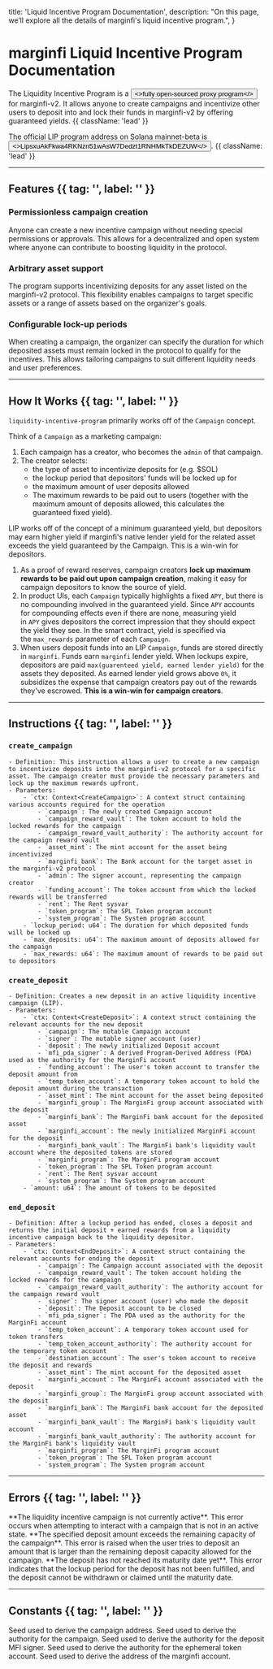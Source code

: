   title: 'Liquid Incentive Program Documentation',
  description:
    "On this page, we’ll explore all the details of marginfi's liquid incentive program.",
}

# marginfi Liquid Incentive Program Documentation

The Liquidity Incentive Program is a <Button href="https://github.com/mrgnlabs/marginfi-v2/tree/main/programs/liquidity-incentive-program" variant="text"><>fully open-sourced proxy program</></Button> for marginfi-v2. It allows anyone to create campaigns and incentivize other users to deposit into and lock their funds in marginfi-v2 by offering guaranteed yields. {{ className: 'lead' }}

The official LIP program address on Solana mainnet-beta is <Button href="https://solscan.io/account/LipsxuAkFkwa4RKNzn51wAsW7Dedzt1RNHMkTkDEZUW" variant="text"><>LipsxuAkFkwa4RKNzn51wAsW7Dedzt1RNHMkTkDEZUW</></Button>. {{ className: 'lead' }}

---

## Features {{ tag: '', label: '' }}

### Permissionless campaign creation

Anyone can create a new incentive campaign without needing special permissions or approvals. This allows for a decentralized and open system where anyone can contribute to boosting liquidity in the protocol.

### Arbitrary asset support

The program supports incentivizing deposits for any asset listed on the marginfi-v2 protocol. This flexibility enables campaigns to target specific assets or a range of assets based on the organizer's goals.

### Configurable lock-up periods

When creating a campaign, the organizer can specify the duration for which deposited assets must remain locked in the protocol to qualify for the incentives. This allows tailoring campaigns to suit different liquidity needs and user preferences.

---

## How It Works {{ tag: '', label: '' }}

`liquidity-incentive-program` primarily works off of the `Campaign` concept.

Think of a `Campaign` as a marketing campaign:

1. Each campaign has a creator, who becomes the `admin` of that campaign.
2. The creator selects:
    - the type of asset to incentivize deposits for (e.g. $SOL)
    - the lockup period that depositors' funds will be locked up for
    - the maximum amount of user deposits allowed
    - The maximum rewards to be paid out to users (together with the maximum amount of deposits allowed, this calculates the guaranteed fixed yield).

<Note>
LIP works off of the concept of a minimum guaranteed yield, but depositors may earn higher yield if marginfi's native lender yield for the related asset exceeds the yield guaranteed by the Campaign. This is a win-win for depositors.
</Note>

1. As a proof of reward reserves, campaign creators **lock up maximum rewards to be paid out upon campaign creation**, making it easy for campaign depositors to know the source of yield.
2. In product UIs, each `Campaign` typically highlights a fixed `APY`, but there is no compounding involved in the guaranteed yield. Since `APY` accounts for compounding effects even if there are none, measuring yield in `APY` gives depositors the correct impression that they should expect the yield they see. In the smart contract, yield is specified via the `max_rewards` parameter of each `Campaign`.
3. When users deposit funds into an LIP `Campaign`, funds are stored directly in `marginfi`. Funds earn `marginfi` lender yield. When lockups expire, depositors are paid `max(guarenteed yield, earned lender yield)` for the assets they deposited. As earned lender yield grows above `0%`, it subsidizes the expense that campaign creators pay out of the rewards they've escrowed. **This is a win-win for campaign creators**.

---

## Instructions {{ tag: '', label: '' }}

### `create_campaign`
    - Definition: This instruction allows a user to create a new campaign to incentivize deposits into the marginfi-v2 protocol for a specific asset. The campaign creator must provide the necessary parameters and lock up the maximum rewards upfront.
    - Parameters:
        - `ctx: Context<CreateCampaign>`: A context struct containing various accounts required for the operation
            - `campaign`: The newly created Campaign account
            - `campaign_reward_vault`: The token account to hold the locked rewards for the campaign
            - `campaign_reward_vault_authority`: The authority account for the campaign reward vault
            - `asset_mint`: The mint account for the asset being incentivized
            - `marginfi_bank`: The Bank account for the target asset in the marginfi-v2 protocol
            - `admin`: The signer account, representing the campaign creator
            - `funding_account`: The token account from which the locked rewards will be transferred
            - `rent`: The Rent sysvar
            - `token_program`: The SPL Token program account
            - `system_program`: The System program account
        - `lockup_period: u64`: The duration for which deposited funds will be locked up
        - `max_deposits: u64`: The maximum amount of deposits allowed for the campaign
        - `max_rewards: u64`: The maximum amount of rewards to be paid out to depositors

### `create_deposit`
    - Definition: Creates a new deposit in an active liquidity incentive campaign (LIP).
    - Parameters:
        - `ctx: Context<CreateDeposit>`: A context struct containing the relevant accounts for the new deposit
            - `campaign`: The mutable Campaign account
            - `signer`: The mutable signer account (user)
            - `deposit`: The newly initialized Deposit account
            - `mfi_pda_signer`: A derived Program-Derived Address (PDA) used as the authority for the MarginFi account
            - `funding_account`: The user's token account to transfer the deposit amount from
            - `temp_token_account`: A temporary token account to hold the deposit amount during the transaction
            - `asset_mint`: The mint account for the asset being deposited
            - `marginfi_group`: The MarginFi group account associated with the deposit
            - `marginfi_bank`: The MarginFi bank account for the deposited asset
            - `marginfi_account`: The newly initialized MarginFi account for the deposit
            - `marginfi_bank_vault`: The MarginFi bank's liquidity vault account where the deposited tokens are stored
            - `marginfi_program`: The MarginFi program account
            - `token_program`: The SPL Token program account
            - `rent`: The Rent sysvar account
            - `system_program`: The System program account
        - `amount: u64`: The amount of tokens to be deposited

### `end_deposit`
    - Definition: After a lockup period has ended, closes a deposit and returns the initial deposit + earned rewards from a liquidity incentive campaign back to the liquidity depositor.
    - Parameters:
        - `ctx: Context<EndDeposit>`: A context struct containing the relevant accounts for ending the deposit
            - `campaign`: The Campaign account associated with the deposit
            - `campaign_reward_vault`: The token account holding the locked rewards for the campaign
            - `campaign_reward_vault_authority`: The authority account for the campaign reward vault
            - `signer`: The signer account (user) who made the deposit
            - `deposit`: The Deposit account to be closed
            - `mfi_pda_signer`: The PDA used as the authority for the MarginFi account
            - `temp_token_account`: A temporary token account used for token transfers
            - `temp_token_account_authority`: The authority account for the temporary token account
            - `destination_account`: The user's token account to receive the deposit and rewards
            - `asset_mint`: The mint account for the deposited asset
            - `marginfi_account`: The MarginFi account associated with the deposit
            - `marginfi_group`: The MarginFi group account associated with the deposit
            - `marginfi_bank`: The MarginFi bank account for the deposited asset
            - `marginfi_bank_vault`: The MarginFi bank's liquidity vault account
            - `marginfi_bank_vault_authority`: The authority account for the MarginFi bank's liquidity vault
            - `marginfi_program`: The MarginFi program account
            - `token_program`: The SPL Token program account
            - `system_program`: The System program account

---

## Errors {{ tag: '', label: '' }}

<Properties>
  <Property name="CampaignNotActive" type="300">
    **The liquidity incentive campaign is not currently active**. This error occurs when attempting to interact with a campaign that is not in an active state.
  </Property>
  <Property name="DepositAmountTooLarge" type="301">
    **The specified deposit amount exceeds the remaining capacity of the campaign**. This error is raised when the user tries to deposit an amount that is larger than the remaining deposit capacity allowed for the campaign.
  </Property>
  <Property name="DepositNotMature" type="302">
    **The deposit has not reached its maturity date yet**. This error indicates that the lockup period for the deposit has not been fulfilled, and the deposit cannot be withdrawn or claimed until the maturity date.
  </Property>
</Properties>

---

## Constants {{ tag: '', label: '' }}

<Properties>
  <Property name="CAMPAIGN_SEED" type="&str">
    Seed used to derive the campaign address.
  </Property>

  <Property name="CAMPAIGN_AUTH_SEED" type="&str">
    Seed used to derive the authority for the campaign.
  </Property>

  <Property name="DEPOSIT_MFI_AUTH_SIGNER_SEED" type="&str">
    Seed used to derive the authority for the deposit MFI signer.
  </Property>

  <Property name="TEMP_TOKEN_ACCOUNT_AUTH_SEED" type="&str">
    Seed used to derive the authority for the ephemeral token account.
  </Property>

  <Property name="MARGINFI_ACCOUNT_SEED" type="&str">
    Seed used to derive the address of the marginfi account.
  </Property>
</Properties>
